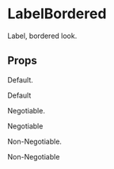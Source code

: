 
<Meta title="MDX|LabelBordered" component={LabelBordered} />

# LabelBordered

Label, bordered look.

## Props

<Props of={LabelBordered} />

Default.

<Preview>
  <Story name="Default">
    <LabelBordered>Default</LabelBordered>
  </Story>
</Preview>

Negotiable.

<Preview>
  <Story name="Negotiable">
    <LabelBordered color="green">Negotiable</LabelBordered>
  </Story>
</Preview>

Non-Negotiable.

<Preview>
  <Story name="Non-Negotiable">
    <LabelBordered color="red">Non-Negotiable</LabelBordered>
  </Story>
</Preview>

